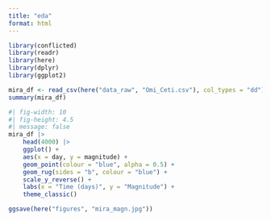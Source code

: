 ```yaml
---
title: "eda"
format: html
---
```


```r
library(conflicted)
library(readr)
library(here)
library(dplyr)
library(ggplot2)
```

```r
mira_df <- read_csv(here("data_raw", "Omi_Ceti.csv"), col_types = "dd")
summary(mira_df)
```

```r
#| fig-width: 10
#| fig-height: 4.5
#| message: false
mira_df |> 
    head(4000) |> 
    ggplot() +
    aes(x = day, y = magnitude) +
    geom_point(colour = "blue", alpha = 0.5) +
    geom_rug(sides = "b", colour = "blue") +
    scale_y_reverse() +
    labs(x = "Time (days)", y = "Magnitude") +
    theme_classic()

ggsave(here("figures", "mira_magn.jpg"))
```

